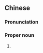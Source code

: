 {{also|浮图}}
==Chinese==
{{zh-forms|s=浮图}}

===Pronunciation===
{{zh-pron
|m=Fútú
|cat=pn
}}

===Proper noun===
{{zh-proper noun}}

# {{zh-alt-form|浮屠}}
